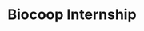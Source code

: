 ---
title: Biocoop Internship
start: 2023-06-05
end: 2023-07-13
description: "I did a 6-week internship at Biocoop, a French cooperative of organic food stores. It was not related to my field of study but I was able to learn useful skills."
---